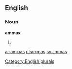 ==English==

===Noun===
'''ammas'''

# {{plural of|[[amma]]}}

[[Category:English plurals]]

[[ar:ammas]]
[[nl:ammas]]
[[sv:ammas]]